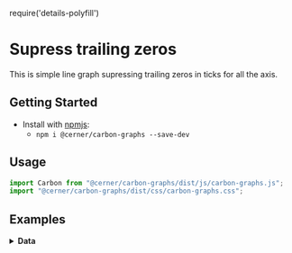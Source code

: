 require('details-polyfill')

# Supress trailing zeros

This is simple line graph supressing trailing zeros in ticks for all the axis.

## Getting Started

- Install with [npmjs](https://www.npmjs.com):
  - `npm i @cerner/carbon-graphs --save-dev`

## Usage
```js
import Carbon from "@cerner/carbon-graphs/dist/js/carbon-graphs.js";
import "@cerner/carbon-graphs/dist/css/carbon-graphs.css";
```

## Examples
<LineGraph />

<details>
<summary style={{fontSize: 24 }}>
<b>Data</b>
</summary>

### Graph Config object
<GraphConfig />

### Data object
<DataObject />
</details>

